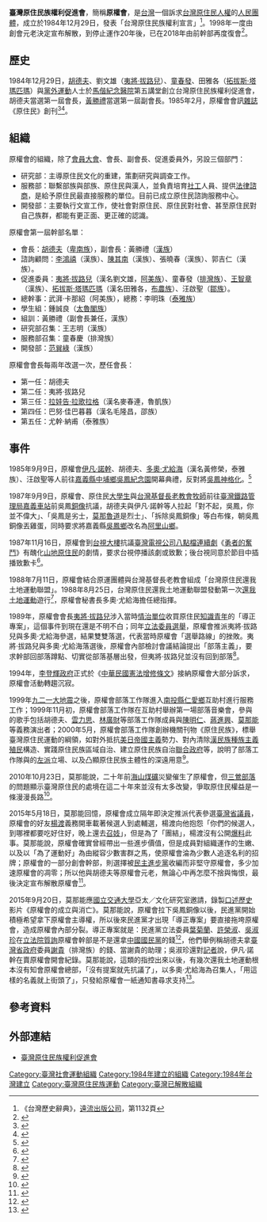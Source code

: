 '''臺灣原住民族權利促進會'''，簡稱'''原權會'''，是[[台灣|台灣]]一個訴求[[台灣原住民|台灣原住民]][[人權|人權]]的[[人民團體|人民團體]]，成立於1984年12月29日，發表「台灣原住民族權利宣言」<ref>《台灣歷史辭典》，[[遠流出版公司|遠流出版公司]]，第1132頁</ref>。1998年一度由創會元老決定宣布解散，到停止運作20年後，已在2018年由前幹部再度復會<ref>{{cite news|author=No（林遠沖）|url=https://www.youtube.com/watch?v=vtctRfCQBP8|title=政治環境改變停止運作20年 原權會復會|work=[[原視新聞|原視新聞]]|publisher=[[原住民族電視台|原住民族電視台]]|date=2018-04-02|accessdate=2022-06-07}}</ref>。

{{infobox Organization
|name = 臺灣原住民族權利促進會
|original_name = 
|image = 原權會會旗.svg
|image_border = 
|size = 
|caption = 會旗
|map = 
|msize = 
|mcaption = 
|abbreviation = 
|motto = 
|formation = 1984年12月29日
|founder = [[胡德夫_(歌手)|胡德夫]]等
|extinction = 1998年
|type = [[人民團體|人民團體]]
|status = 
|purpose =
|headquarters = 
|location = {{ROC-TW}}
|region_served = 
|membership = 
|language = 
|leader_title = 
|leader_name = 
|main_organ = 《原住民》
|parent_organization = 
|affiliations = 
|num_staff = 
|num_volunteers = 
|budget = 
|website = 
|remarks = 
}}

==歷史==
1984年12月29日，[[胡德夫_(歌手)|胡德夫]]、劉文雄（[[夷將·拔路兒|夷將·拔路兒]]）、[[童春發|童春發]]、田雅各（[[拓拔斯·塔瑪匹瑪|拓拔斯·塔瑪匹瑪]]）與[[黨外運動|黨外運動]]人士於[[馬偕紀念醫院|馬偕紀念醫院]]第五講堂創立台灣原住民族權利促進會，胡德夫當選第一屆會長，[[黃勝禮|黃勝禮]]當選第一屆副會長。1985年2月，原權會會訊[[雜誌|雜誌]]《原住民》創刊<ref>{{cite news|author=邱萬興|url=https://www.peoplenews.tw/news/715f7f18-1ac1-4c14-befd-698238bbaeef|title=「原住民」這三個字的由來——原住民族爭取正名歷程|publisher=[[民報_(2014年)|民報]]|date=2018-08-01|accessdate=2020-04-04}}</ref><ref>{{cite news|author=陳秋香|url=http://nrch.culture.tw/twpedia.aspx?id=11313|title=台灣原住民權利促進會|work=[[臺灣大百科全書|臺灣大百科全書]]|publisher=[[中華民國文化部|中華民國文化部]]|date=2009-09-09|accessdate=2021-06-20}}</ref>。

== 組織 ==
原權會的組織，除了[[會員大會|會員大會]]、會長、副會長、促進委員外，另設三個部門：
*研究部：主導原住民文化的重建，策劃研究與調查工作。
*服務部：聯繫部族與部族、原住民與漢人，並負責培育[[社工|社工]]人員、提供[[法律諮商|法律諮商]]，是給予原住民最直接服務的單位。目前已成立原住民諮詢服務中心。
*開發部：主要執行文宣工作，使社會對原住民、原住民對社會、甚至原住民對自己族群，都能有更正面、更正確的認識。

原權會第一屆幹部名單：
*會長：[[胡德夫_(歌手)|胡德夫]]（[[卑南族|卑南族]]），副會長：黃勝禮（[[漢族|漢族]]）
*諮詢顧問：[[李鴻禧|李鴻禧]]（漢族）、[[陳其南|陳其南]]（漢族）、張曉春（漢族）、郭吉仁（漢族）。
*促進委員：[[夷將·拔路兒|夷將·拔路兒]]（漢名劉文雄，[[阿美族|阿美族]]）、童春發（[[排灣族|排灣族]]）、[[綠色小組|王智章]]（漢族）、[[拓拔斯·塔瑪匹瑪|拓拔斯·塔瑪匹瑪]]（漢名田雅各，[[布農族|布農族]]）、汪啟聖（[[鄒族|鄒族]]）。
*總幹事：武湃·卡那紹（阿美族），總務：李明珠（[[泰雅族|泰雅族]]）
*學生組：鍾誠良（[[太魯閣族|太魯閣族]]）
*組訓：黃勝禮（副會長兼任，漢族）
*研究部召集：王志明（漢族）
*服務部召集：童春慶（排灣族）
*開發部：[[范巽綠|范巽綠]]（漢族）

原權會會長每兩年改選一次，歷任會長：
*第一任：胡德夫
*第二任：夷將·拔路兒
*第三任：[[拉娃告·拉歌拉格|拉娃告·拉歌拉格]]（漢名麥春連，魯凱族）
*第四任：巴努·佳巴暮暮（漢名毛隆昌，邵族）
*第五任：尤幹·納甫（泰雅族）

==事件==
1985年9月9日，原權會[[伊凡·諾幹|伊凡·諾幹]]、胡德夫、[[多奧·尤給海|多奧·尤給海]]（漢名黃修榮，泰雅族）、汪啟聖等人前往[[嘉義縣|嘉義縣]][[中埔鄉|中埔鄉]][[吳鳳紀念園|吳鳳紀念園]]開幕典禮，反對將[[吳鳳|吳鳳]][[神格化|神格化]]。<ref>{{cite news |title=吳鳳殺身成仁事蹟 曹族長老認無疑義 一群教友在廟前唱歌呼口號 帶到警所詢問後予分別飭回|work=聯合報 |date=1985-09-10}}</ref>

1987年9月9日，原權會、原住民[[大學生|大學生]]與[[台灣基督長老教會|台灣基督長老教會]][[牧師|牧師]]前往[[臺灣鐵路管理局|臺灣鐵路管理局]][[嘉義車站|嘉義車站]]前吳鳳[[銅像|銅像]]抗議，胡德夫與伊凡·諾幹等人拉起「對不起，吳鳳，你並不偉大」、「吳鳳是劣士，[[莫那魯道|莫那魯道]]是烈士」、「拆除吳鳳銅像」等白布條，朝吳鳳銅像丟雞蛋，同時要求將嘉義縣[[吳鳳鄉|吳鳳鄉]]改名為[[阿里山鄉|阿里山鄉]]。

1987年11月16日，原權會到[[台視大樓|台視大樓]]抗議[[臺灣電視公司|臺灣電視公司]][[八點檔|八點檔]][[連續劇|連續劇]]《[[勇者的奮鬥|勇者的奮鬥]]》有醜化[[山地原住民|山地原住民]]的劇情，要求台視停播該劇或致歉；後台視同意於節目中插播致歉卡<ref>{{cite news |title=「勇者的奮鬥」劇情山胞不滿 台視同意 公開致歉 |work=民生報 |date=1987-11-17}}</ref>。

1988年7月11日，原權會結合原運團體與台灣基督長老教會組成「台灣原住民還我土地運動聯盟」。1988年8月25日，台灣原住民還我土地運動聯盟發動第一次[[還我土地運動|還我土地運動]]遊行<ref>{{cite news|url=http://titv.ipcf.org.tw/news-7560|title=原運3主軸 正名已達標 自治.土地待實踐|author=zermezerman、Takiyu|date=2014-08-01|accessdate=2016-07-10|publisher=[[原住民族電視台|原住民族電視台]]|page=}}</ref>，原權會秘書長多奧·尤給海擔任總指揮。

1989年，原權會會長[[夷將·拔路兒|夷將·拔路兒]]涉入當時[[情治單位|情治單位]]收買原住民[[知識青年|知識青年]]的「導正專案」，這個事件到現在還是不明不白；同年[[1989年中華民國立法委員選舉|立法委員選舉]]，原權會推派夷將·拔路兒與多奧·尤給海參選，結果雙雙落選，代表當時原權會「選舉路線」的挫敗。夷將·拔路兒與多奧·尤給海落選後，原權會內部檢討會議結論提出「部落主義」，要求幹部回部落蹲點、切實從部落基層出發，但夷將·拔路兒並沒有回到部落<ref>{{cite news|url=http://www.coolloud.org.tw/node/2736|title=入主原民會 夷將能挺直腰桿？|author=莫那能|date=2007-05-20|accessdate=2015-06-14|publisher=[[聯合報|聯合報]]|page=}}</ref>。

1994年，[[李登輝政府|李登輝政府]]正式於《[[中華民國憲法增修條文|中華民國憲法增修條文]]》接納原權會大部分訴求，原權會活動轉趨沉寂。

1999年[[九二一大地震|九二一大地震]]之後，原權會部落工作隊進入[[南投縣|南投縣]][[仁愛鄉|仁愛鄉]]互助村進行服務工作；1999年11月初，原權會部落工作隊在互助村舉辦第一場部落音樂會，參與的歌手包括胡德夫、[[雲力思|雲力思]]、[[林廣財|林廣財]]等部落工作隊成員與[[陳明仁_(台灣歌手)|陳明仁]]、[[蔣進興|蔣進興]]、[[莫那能|莫那能]]等義務演出者；2000年5月，原權會部落工作隊創辦機關刊物《原住民族》，標舉臺灣原住民運動的綱領，如對外抵抗[[美日關係|美日]][[帝國主義|帝國主義]]勢力、對內清除[[漢民族|漢民族]][[種族主義|種族主義]][[殖民|殖民]]構造、實踐原住民族區域自治、建立原住民族自治[[聯合政府|聯合政府]]等，說明了部落工作隊與的[[左派|左派]]立場、以及凸顯原住民族主體性的深遠用意<ref>{{cite news|url=http://www.lihpao.com/?action-viewnews-itemid-52210|title=獨立音樂的社會運動空間上用音樂抵抗強勢殖民文化|author=張釗維|date=2000-10-04|accessdate=2015-06-20|publisher=[[台灣立報|台灣立報]]|page=}}</ref>。

2010年10月23日，莫那能說，二十年前[[海山煤礦|海山煤礦]]災變催生了原權會，但[[三鶯部落|三鶯部落]]的問題顯示臺灣原住民的處境在這二十年來並沒有太多改變，爭取原住民權益是一條漫漫長路<ref>{{cite news|url=http://www.coolloud.org.tw/node/55267|title=等不到新北市長候選人 三鶯部落再邀「英倫」|author=曾心盈|date=2010-10-23|accessdate=2015-06-14|publisher=[[苦勞網|苦勞網]]|page=}}</ref>。

2015年5月18日，莫那能回憶，原權會成立隔年即決定推派代表參選[[臺灣省議員|臺灣省議員]]，原權會的好友[[楊渡|楊渡]]義務開車載著候選人到處輔選，楊渡向他抱怨「你們的候選人，到哪裡都要吃好住好，晚上還去[[召妓|召妓]]」，但是為了「團結」，楊渡沒有公開[[爆料|爆料]]此事。莫那能說，原權會確實曾經帶出一些進步價值，但是成員對組織運作的生嫩、以及以「為了運動好」為由縱容少數害群之馬，使原權會淪為少數人追逐名利的招牌；原權會的一部分創會幹部，則選擇被[[民主進步黨|民主進步黨]]收編而非堅守原權會，多少加速原權會的凋零；所以他與胡德夫等原權會元老，無論心中再怎麼不捨與悔恨，最後決定宣布解散原權會<ref>{{cite news|url=http://www.leftlinks.tw/leftcafe/%E5%8E%9F%E6%AC%8A%E6%9C%83%EF%BC%8F%E8%8E%AB%E9%82%A3%E8%83%BD/|title=原權會|author=莫那能|date=2015-05-18|accessdate=2016-07-10|publisher=秋鬥：左翼連結|page=|archive-url=https://web.archive.org/web/20160811134156/http://www.leftlinks.tw/leftcafe/%E5%8E%9F%E6%AC%8A%E6%9C%83%EF%BC%8F%E8%8E%AB%E9%82%A3%E8%83%BD/|archive-date=2016-08-11|dead-url=yes}}</ref>。

2015年9月20日，莫那能應[[國立交通大學|國立交通大學]]亞太／文化研究室邀請，錄製[[口述歷史|口述歷史]]影片《原權會的成立與消亡》。莫那能說，原權會拉下吳鳳銅像以後，民進黨開始積極希望拿下原權會主導權，所以後來民進黨才出現「導正專案」要直接拖垮原權會，造成原權會內部分裂。導正專案就是：民進黨立法委員[[葉菊蘭|葉菊蘭]]、[[許榮淑|許榮淑]]、[[吳淑珍|吳淑珍]]在[[立法院|立法院]][[質詢|質詢]]原權會幹部是不是還拿[[中國國民黨|中國國民黨]]的錢<ref>{{cite journal|author1=立法院|title=質詢及答復|journal=立法院公報|date=1989|volume=78|issue=3|pages=63-68|url=http://twinfo.ncl.edu.tw/tiqry/hypage.cgi?HYPAGE=search/merge_pdf.hpg&sysid=D8906721&jid=79001516&type=g&vol=78011100&page=%E9%A0%8153-70%2B94-96}}</ref>，他們舉例稱胡德夫拿[[臺灣省政府|臺灣省政府]]委員[[謝貴|謝貴]]（排灣族）的錢、當謝貴的助理；吳淑珍還對[[記者|記者]]說，伊凡·諾幹在賣原權會開會紀錄。莫那能說，這類的指控出來以後，有幾次還我土地運動根本沒有知會原權會總部，「沒有提案就先抗議了」，以多奧·尤給海為召集人，「用這樣的名義就上街頭了」，只發給原權會一紙通知書尋求支持<ref>{{cite news|url=https://www.youtube.com/watch?v=jfw98wuSmn0|title=原權會的成立與消亡|author=莫那能|date=2016-07-19|accessdate=2016-11-06|publisher=國立交通大學亞太／文化研究室|page=}}</ref>。

==參考資料==
{{reflist}}

==外部連結==
* [https://web.archive.org/web/20141020065039/http://www.tipp.org.tw/organ_detail.asp?O_ID=731 臺灣原住民族權利促進會]

{{台灣社會運動|原住民族運動}}
[[Category:臺灣社會運動組織|Category:臺灣社會運動組織]]
[[Category:1984年建立的組織|Category:1984年建立的組織]]
[[Category:1984年台灣建立|Category:1984年台灣建立]]
[[Category:臺灣原住民族運動|Category:臺灣原住民族運動]]
[[Category:臺灣已解散組織|Category:臺灣已解散組織]]